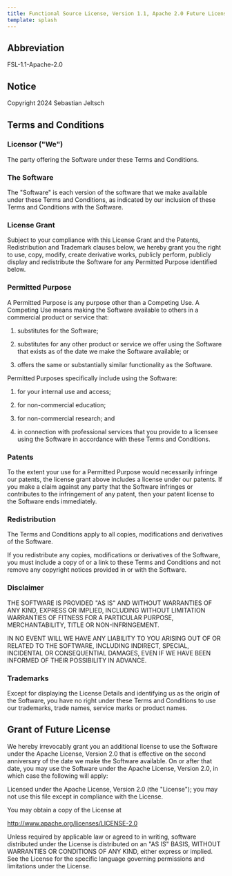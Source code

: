 ```yaml
---
title: Functional Source License, Version 1.1, Apache 2.0 Future License
template: splash
---
```


## Abbreviation

FSL-1.1-Apache-2.0

## Notice

Copyright 2024 Sebastian Jeltsch

## Terms and Conditions

### Licensor ("We")

The party offering the Software under these Terms and Conditions.

### The Software

The "Software" is each version of the software that we make available under
these Terms and Conditions, as indicated by our inclusion of these Terms and
Conditions with the Software.

### License Grant

Subject to your compliance with this License Grant and the Patents,
Redistribution and Trademark clauses below, we hereby grant you the right to
use, copy, modify, create derivative works, publicly perform, publicly display
and redistribute the Software for any Permitted Purpose identified below.

### Permitted Purpose

A Permitted Purpose is any purpose other than a Competing Use. A Competing Use
means making the Software available to others in a commercial product or
service that:

1. substitutes for the Software;

2. substitutes for any other product or service we offer using the Software
   that exists as of the date we make the Software available; or

3. offers the same or substantially similar functionality as the Software.

Permitted Purposes specifically include using the Software:

1. for your internal use and access;

2. for non-commercial education;

3. for non-commercial research; and

4. in connection with professional services that you provide to a licensee
   using the Software in accordance with these Terms and Conditions.

### Patents

To the extent your use for a Permitted Purpose would necessarily infringe our
patents, the license grant above includes a license under our patents. If you
make a claim against any party that the Software infringes or contributes to
the infringement of any patent, then your patent license to the Software ends
immediately.

### Redistribution

The Terms and Conditions apply to all copies, modifications and derivatives of
the Software.

If you redistribute any copies, modifications or derivatives of the Software,
you must include a copy of or a link to these Terms and Conditions and not
remove any copyright notices provided in or with the Software.

### Disclaimer

THE SOFTWARE IS PROVIDED "AS IS" AND WITHOUT WARRANTIES OF ANY KIND, EXPRESS OR
IMPLIED, INCLUDING WITHOUT LIMITATION WARRANTIES OF FITNESS FOR A PARTICULAR
PURPOSE, MERCHANTABILITY, TITLE OR NON-INFRINGEMENT.

IN NO EVENT WILL WE HAVE ANY LIABILITY TO YOU ARISING OUT OF OR RELATED TO THE
SOFTWARE, INCLUDING INDIRECT, SPECIAL, INCIDENTAL OR CONSEQUENTIAL DAMAGES,
EVEN IF WE HAVE BEEN INFORMED OF THEIR POSSIBILITY IN ADVANCE.

### Trademarks

Except for displaying the License Details and identifying us as the origin of
the Software, you have no right under these Terms and Conditions to use our
trademarks, trade names, service marks or product names.

## Grant of Future License

We hereby irrevocably grant you an additional license to use the Software under
the Apache License, Version 2.0 that is effective on the second anniversary of
the date we make the Software available. On or after that date, you may use the
Software under the Apache License, Version 2.0, in which case the following
will apply:

Licensed under the Apache License, Version 2.0 (the "License"); you may not use
this file except in compliance with the License.

You may obtain a copy of the License at

http://www.apache.org/licenses/LICENSE-2.0

Unless required by applicable law or agreed to in writing, software distributed
under the License is distributed on an "AS IS" BASIS, WITHOUT WARRANTIES OR
CONDITIONS OF ANY KIND, either express or implied. See the License for the
specific language governing permissions and limitations under the License.
